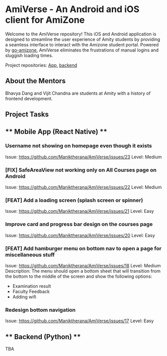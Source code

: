 # **AmiVerse - An Android and iOS client for AmiZone** 

Welcome to the AmiVerse repository! This iOS and Android application is designed to streamline the user experience of Amity students by providing a seamless interface to interact with the Amizone student portal. Powered by [go-amizone](https://github.com/ditsuke/go-amizone), AmiVerse eliminates the frustrations of manual logins and sluggish loading times.

Project repositories: [App](https://github.com/Maniktherana/AmiVerse), [backend](https://github.com/Maniktherana/amiverse-backend)

## About the Mentors

Bhavya Dang and Vijit Chandna are students at Amity with a history of frontend development. 

## Project Tasks

## ** Mobile App (React Native) **

### Username not showing on homepage even though it exists 
Issue: https://github.com/Maniktherana/AmiVerse/issues/23
Level: Medium

### [FIX] SafeAreaView not working only on All Courses page on Android 
Issue: https://github.com/Maniktherana/AmiVerse/issues/22
Level: Medium

### [FEAT] Add a loading screen (splash screen or spinner)
Issue: https://github.com/Maniktherana/AmiVerse/issues/21
Level: Easy

### Improve card and progress bar design on the courses page
Issue: https://github.com/Maniktherana/AmiVerse/issues/20
Level: Easy

### [FEAT] Add hamburger menu on bottom nav to open a page for miscellaneous stuff
Issue: https://github.com/Maniktherana/AmiVerse/issues/18
Level: Medium
Description: The menu should open a bottom sheet that will transition from the bottom to the middle of the screen and show the following options:

- Examination result
- Faculty Feedback
- Adding wifi

### Redesign bottom navigation
Issue: https://github.com/Maniktherana/AmiVerse/issues/17
Level: Easy

## ** Backend (Python) **

TBA